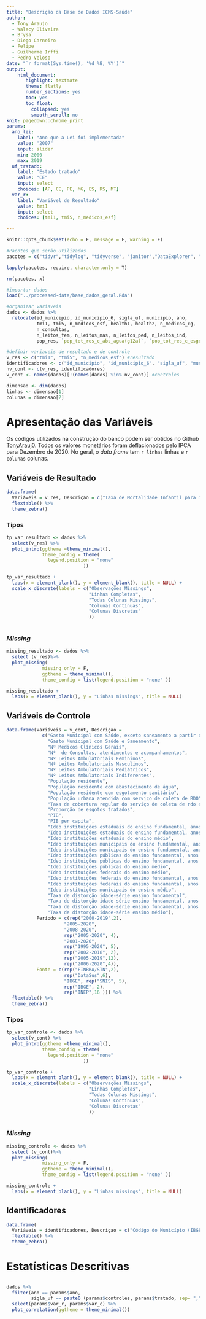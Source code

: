 ```yaml
---
title: "Descrição da Base de Dados ICMS-Saúde"
author: 
  - Tony Araujo
  - Walacy Oliveira
  - Brysa
  - Diego Carneiro
  - Felipe
  - Guilherme Irffi
  - Pedro Veloso
date: "`r format(Sys.time(), '%d %B, %Y')`"
output:
    html_document:
       highlight: textmate
       theme: flatly
       number_sections: yes
       toc: yes
       toc_float:
         collapsed: yes
         smooth_scroll: no
knit: pagedown::chrome_print
params:
  ano_lei:
    label: "Ano que a Lei foi implementada"
    value: "2007"
    input: slider
    min: 2000
    max: 2019
  uf_tratado:
    label: "Estado tratado"
    value: "CE"
    input: select
    choices: [AP, CE, PE, MG, ES, RS, MT]
  var_r:
    label: "Variável de Resultado"
    value: tmi1
    input: select
    choices: [tmi1, tmi5, n_medicos_esf]

---
```


```r
knitr::opts_chunk$set(echo = F, message = F, warning = F)
```

```r
#Pacotes que serão utilizados 
pacotes = c("tidyr","tidylog", "tidyverse", "janitor","DataExplorer", "flextable")

lapply(pacotes, require, character.only = T)

rm(pacotes, x)

```

```r
#importar dados 
load("../processed-data/base_dados_geral.Rda")

#organizar variaveis
dados <- dados %>% 
  relocate(id_municipio, id_municipio_6, sigla_uf, municipio, ano,
           tmi1, tmi5, n_medicos_esf, health1, health2, n_medicos_cg,
           n_consultas,
           n_leitos_fem, n_leitos_mas, n_leitos_ped, n_leitos_ind,
           pop_res, `pop_tot_res_c_abs_agua(g12a)`, `pop_tot_res_c_esgot_san(g12b)`, `pop_urb_col_rdo(co014)`, `tx_cob_col_rdo(in015)`, prop_esg_tratado, pib, pib_per)

#definir variaveis de resultado e de controle
v_res <- c("tmi1", "tmi5", "n_medicos_esf") #resultado
identificadores <- c("id_municipio", "id_municipio_6", "sigla_uf", "municipio", "ano")
nv_cont <- c(v_res, identificadores)
v_cont <- names(dados)[!(names(dados) %in% nv_cont)] #controles

dimensao <- dim(dados)
linhas <- dimensao[1]
colunas = dimensao[2]

```

# Apresentação das Variáveis

Os códigos utilizados na construção do banco podem ser obtidos no Github [TonyArauj0](https://github.com/tonyarauj0/ICMS_SAUDE). Todos os valores monetários foram deflacionados pelo IPCA para Dezembro de 2020. No geral, o *data frame* tem `r linhas` linhas e `r colunas` colunas.


## Variáveis de Resultado


```r
data.frame(
  Variáveis = v_res, Descriçao = c("Taxa de Mortalidade Infantil para menores de 1 ano", "Taxa de Mortalidade Infantil para menores de 5 anos", "Médicos da Estratégia Saúde da Família"), Período = c("1996-2019", "1996-2019", "2005-2020"), Fonte = "DataSus") %>% 
  flextable() %>% 
  theme_zebra()

```

### Tipos

```r
tp_var_resultado <- dados %>%
  select(v_res) %>% 
  plot_intro(ggtheme =theme_minimal(),
             theme_config = theme(
               legend.position = "none"
                            )) 
```

```r
tp_var_resultado +   
  labs(x = element_blank(), y = element_blank(), title = NULL) +
  scale_x_discrete(labels = c("Observações Missings",
                              "Linhas Completas",
                              "Todas Colunas Missings",
                              "Colunas Contínuas",
                              "Colunas Discretas"
                              ))
  
```



### *Missing*

```r
missing_resultado <- dados %>% 
  select (v_res)%>% 
  plot_missing( 
             missing_only = F,
             ggtheme = theme_minimal(),
             theme_config = list(legend.position = "none" ))  

```

```r
missing_resultado +
  labs(x = element_blank(), y = "Linhas missings", title = NULL)
```


## Variáveis de Controle

```r
data.frame(Variáveis = v_cont, Descriçao = 
             c("Gasto Municipal com Saúde, exceto saneamento a partir de 2002",
               "Gasto Municipal com Saúde e Saneamento",
               "Nº Médicos Clínicos Gerais",
               "Nº  de Consultas, atendimentos e acompanhamentos",
               "Nº Leitos Ambulatoriais Femininos",
               "Nº Leitos Ambulatoriais Masculinos",
               "Nº Leitos Ambulatoriais Pediátricos",
               "Nº Leitos Ambulatoriais Indiferentes",
               "População residente",
               "População residente com abastecimento de água",
               "População residente com esgotamento sanitário",
               "População urbana atendida com serviço de coleta de RDO",
               "Taxa de cobertura regular do serviço de coleta de rdo em relação à população total do município",
               "Proporção de esgotos tratados",
               "PIB",
               "PIB per capita",
               "Ideb instituições estaduais do ensino fundamental, anos finais",
               "Ideb instituições estaduais do ensino fundamental, anos iniciais",
               "Ideb instituições estaduais do ensino médio",
               "Ideb instituições municipais do ensino fundamental, anos finais",
               "Ideb instituições municipais do ensino fundamental, anos iniciais",
               "Ideb instituições públicas do ensino fundamental, anos finais",
               "Ideb instituições públicas do ensino fundamental, anos iniciais",
               "Ideb instituições públicas do ensino médio",
               "Ideb instituições federais do ensino médio",
               "Ideb instituições federais do ensino fundamental, anos finais",
               "Ideb instituições federais do ensino fundamental, anos iniciais",
               "Ideb instituições municipais do ensino médio",
               "Taxa de distorção idade-série ensino fundamental",
               "Taxa de distorção idade-série ensino fundamental, anos iniciais",
               "Taxa de distorção idade-série ensino fundamental, anos finais",
               "Taxa de distorção idade-série ensino médio"),
           Período = c(rep("2000-2019",2),
                     "2005-2020",
                     "2008-2020",
                     rep("2005-2020", 4),
                     "2001-2020",
                     rep("1995-2020", 5),
                     rep("2002-2018", 2),
                     rep("2005-2019",12),
                     rep("2006-2020",4)),
           Fonte = c(rep("FINBRA/STN",2),
                     rep("DataSus",6),
                     "IBGE", rep("SNIS", 5),
                     rep("IBGE", 2),
                     rep("INEP",16 ))) %>%
  flextable() %>%
  theme_zebra()
```

### Tipos

```r
tp_var_controle <- dados %>%
  select(v_cont) %>% 
  plot_intro(ggtheme =theme_minimal(),
             theme_config = theme(
               legend.position = "none"
                            )) 
```

```r
tp_var_controle +   
  labs(x = element_blank(), y = element_blank(), title = NULL) +
  scale_x_discrete(labels = c("Observações Missings",
                              "Linhas Completas",
                              "Todas Colunas Missings",
                              "Colunas Contínuas",
                              "Colunas Discretas"
                              ))
  
```



### *Missing*

```r
missing_controle <- dados %>% 
  select (v_cont)%>% 
  plot_missing( 
             missing_only = F,
             ggtheme = theme_minimal(),
             theme_config = list(legend.position = "none" ))  

```

```r
missing_controle +
  labs(x = element_blank(), y = "Linhas missings", title = NULL)
```



## Identificadores

```r
data.frame(
  Variáveis = identificadores, Descriçao = c("Código do Município (IBGE 7 dígitos)", "Código do Município (IBGE 6 dígitos)", "Sigla da Unidade da Federção", "Nome do Município", "Ano")) %>% 
  flextable() %>% 
  theme_zebra()

```



# Estatísticas Descritivas

## 
```r
dados %>%
  filter(ano == params$ano,
         sigla_uf == paste0 (params$controles, params$tratado, sep= ",")) %>% 
  select(params$var_r, params$var_c) %>% 
  plot_correlation(ggtheme = theme_minimal())
  
```






